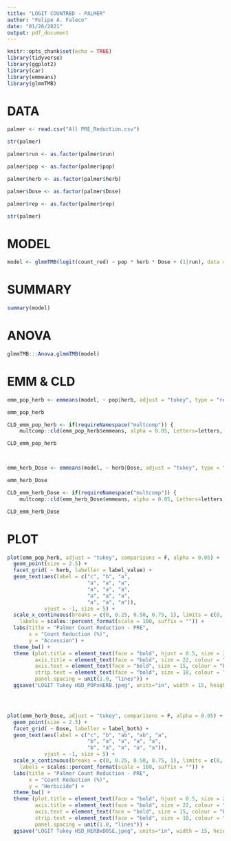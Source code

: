 ```yaml
---
title: "LOGIT COUNTRED - PALMER"
author: "Felipe A. Faleco"
date: "01/26/2021"
output: pdf_document
---
```


```r

knitr::opts_chunk$set(echo = TRUE)
library(tidyverse)
library(ggplot2)
library(car)
library(emmeans)
library(glmmTMB)

```


# DATA

```r

palmer <- read.csv("All PRE_Reduction.csv")

str(palmer)

palmer$run <- as.factor(palmer$run)

palmer$pop <- as.factor(palmer$pop)

palmer$herb <- as.factor(palmer$herb)

palmer$Dose <- as.factor(palmer$Dose)

palmer$rep <- as.factor(palmer$rep)

str(palmer)

```


# MODEL

```r

model <- glmmTMB(logit(count_red) ~ pop * herb * Dose + (1|run), data = palmer, family = "gaussian")

```


# SUMMARY

```r

summary(model)

```


# ANOVA

```r

glmmTMB:::Anova.glmmTMB(model)

```


# EMM & CLD

```r

emm_pop_herb <- emmeans(model, ~ pop|herb, adjust = "tukey", type = "response", contr = "pairwise")

emm_pop_herb

CLD_emm_pop_herb <- if(requireNamespace("multcomp")) {
    multcomp::cld(emm_pop_herb$emmeans, alpha = 0.05, Letters=letters, adjust="tukey", reversed = T)}

CLD_emm_pop_herb



emm_herb_Dose <- emmeans(model, ~ herb|Dose, adjust = "tukey", type = "response", contr = "pairwise")

emm_herb_Dose

CLD_emm_herb_Dose <- if(requireNamespace("multcomp")) {
    multcomp::cld(emm_herb_Dose$emmeans, alpha = 0.05, Letters=letters, adjust="tukey", reversed = T)}

CLD_emm_herb_Dose

```


# PLOT

```r

plot(emm_pop_herb, adjust = "tukey", comparisons = F, alpha = 0.05) + 
  geom_point(size = 2.5) +
  facet_grid( ~ herb, labeller = label_value) +
  geom_text(aes(label = c("c", "b", "a", 
                          "a", "a", "a", 
                          "a", "a", "a", 
                          "a", "a", "a", 
                          "a", "a", "a")),
            vjust = -1, size = 5) +
  scale_x_continuous(breaks = c(0, 0.25, 0.50, 0.75, 1), limits = c(0, 1),
    labels = scales::percent_format(scale = 100, suffix = "")) +
  labs(title = "Palmer Count Reduction - PRE", 
       x = "Count Reduction (%)", 
       y = "Accession") + 
  theme_bw() + 
  theme (plot.title = element_text(face = "bold", hjust = 0.5, size = 28, colour = "darkgreen"), 
         axis.title = element_text(face = "bold", size = 22, colour = "darkgreen"), 
         axis.text = element_text(face = "bold", size = 15, colour = "black"),
         strip.text = element_text(face = "bold", size = 18, colour = "black"),
         panel.spacing = unit(1.0, "lines")) +
  ggsave("LOGIT Tukey HSD_POPxHERB.jpeg", units="in", width = 15, height = 3, dpi = 600)




plot(emm_herb_Dose, adjust = "tukey", comparisons = F, alpha = 0.05) + 
  geom_point(size = 2.5) +
  facet_grid( ~ Dose, labeller = label_both) +
  geom_text(aes(label = c("c", "b", "ab", "ab", "a", 
                          "b", "a", "a", "a", "a", 
                          "b", "a", "a", "a", "a")),
            vjust = -1, size = 5) +
  scale_x_continuous(breaks = c(0, 0.25, 0.50, 0.75, 1), limits = c(0, 1),
    labels = scales::percent_format(scale = 100, suffix = "")) +
  labs(title = "Palmer Count Reduction - PRE", 
       x = "Count Reduction (%)", 
       y = "Herbicide") + 
  theme_bw() + 
  theme (plot.title = element_text(face = "bold", hjust = 0.5, size = 28, colour = "darkgreen"), 
         axis.title = element_text(face = "bold", size = 22, colour = "darkgreen"), 
         axis.text = element_text(face = "bold", size = 15, colour = "black"),
         strip.text = element_text(face = "bold", size = 18, colour = "black"),
         panel.spacing = unit(1.0, "lines")) +
  ggsave("LOGIT Tukey HSD_HERBxDOSE.jpeg", units="in", width = 15, height = 4, dpi = 600)

```

